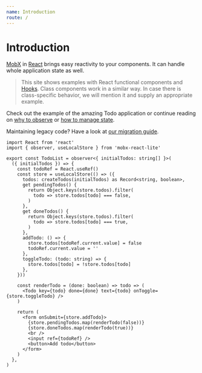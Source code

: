 ```yaml
---
name: Introduction
route: /
---
```



# Introduction

[MobX](https://mobx.js.org/) in [React](https://reactjs.org) brings easy reactivity to your components. It can handle whole application state as well.

> This site shows examples with React functional components and [Hooks](https://reactjs.org/docs/hooks-intro.html). Class components work in a similar way. In case there is class-specific behavior, we will mention it and supply an appropriate example.

Check out the example of the amazing Todo application or continue reading on [why to observe](/observe-why) or [how to manage state](/state-how).

Maintaining legacy code? Have a look at [our migration guide](/recipes-migration).

<Playground>
  <TodoList
    initialTodos={['Introduce MobX in React', 'Make a great app with MobX']}
  />
</Playground>

```tsx
import React from 'react'
import { observer, useLocalStore } from 'mobx-react-lite'

export const TodoList = observer<{ initialTodos: string[] }>(
  ({ initialTodos }) => {
    const todoRef = React.useRef()
    const store = useLocalStore(() => ({
      todos: createTodos(initialTodos) as Record<string, boolean>,
      get pendingTodos() {
        return Object.keys(store.todos).filter(
          todo => store.todos[todo] === false,
        )
      },
      get doneTodos() {
        return Object.keys(store.todos).filter(
          todo => store.todos[todo] === true,
        )
      },
      addTodo: () => {
        store.todos[todoRef.current.value] = false
        todoRef.current.value = ''
      },
      toggleTodo: (todo: string) => {
        store.todos[todo] = !store.todos[todo]
      },
    }))

    const renderTodo = (done: boolean) => todo => (
      <Todo key={todo} done={done} text={todo} onToggle={store.toggleTodo} />
    )

    return (
      <form onSubmit={store.addTodo}>
        {store.pendingTodos.map(renderTodo(false))}
        {store.doneTodos.map(renderTodo(true))}
        <br />
        <input ref={todoRef} />
        <button>Add todo</button>
      </form>
    )
  },
)
```
